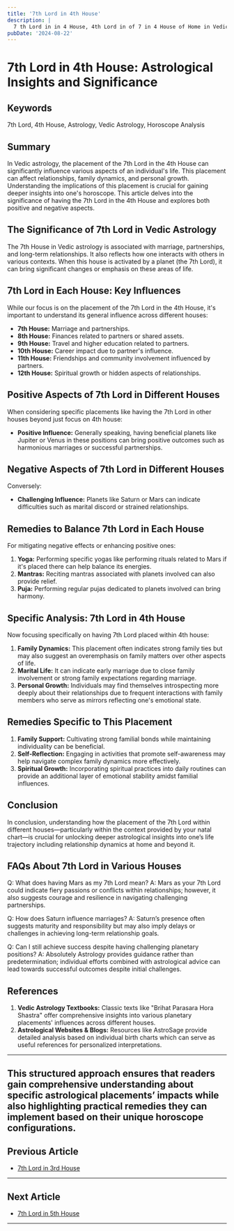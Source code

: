 ```yaml
---
title: '7th Lord in 4th House'
description: |
  7 th Lord in in 4 House, 4th Lord in of 7 in 4 House of Home in Vedic astrology
pubDate: '2024-08-22'
---
```


# 7th Lord in 4th House: Astrological Insights and Significance

## Keywords
7th Lord, 4th House, Astrology, Vedic Astrology, Horoscope Analysis

## Summary
In Vedic astrology, the placement of the 7th Lord in the 4th House can significantly influence various aspects of an individual's life. This placement can affect relationships, family dynamics, and personal growth. Understanding the implications of this placement is crucial for gaining deeper insights into one's horoscope. This article delves into the significance of having the 7th Lord in the 4th House and explores both positive and negative aspects.

## The Significance of 7th Lord in Vedic Astrology
The 7th House in Vedic astrology is associated with marriage, partnerships, and long-term relationships. It also reflects how one interacts with others in various contexts. When this house is activated by a planet (the 7th Lord), it can bring significant changes or emphasis on these areas of life.

## 7th Lord in Each House: Key Influences
While our focus is on the placement of the 7th Lord in the 4th House, it's important to understand its general influence across different houses:
- **7th House:** Marriage and partnerships.
- **8th House:** Finances related to partners or shared assets.
- **9th House:** Travel and higher education related to partners.
- **10th House:** Career impact due to partner's influence.
- **11th House:** Friendships and community involvement influenced by partners.
- **12th House:** Spiritual growth or hidden aspects of relationships.

## Positive Aspects of 7th Lord in Different Houses
When considering specific placements like having the 7th Lord in other houses beyond just focus on 4th house:
- **Positive Influence:** Generally speaking, having beneficial planets like Jupiter or Venus in these positions can bring positive outcomes such as harmonious marriages or successful partnerships.
  
## Negative Aspects of 7th Lord in Different Houses
Conversely:
- **Challenging Influence:** Planets like Saturn or Mars can indicate difficulties such as marital discord or strained relationships.

## Remedies to Balance 7th Lord in Each House
For mitigating negative effects or enhancing positive ones:
1. **Yoga:** Performing specific yogas like performing rituals related to Mars if it's placed there can help balance its energies.
2. **Mantras:** Reciting mantras associated with planets involved can also provide relief.
3. **Puja:** Performing regular pujas dedicated to planets involved can bring harmony.

## Specific Analysis: 7th Lord in 4th House
Now focusing specifically on having 7th Lord placed within 4th house:
1. **Family Dynamics:** This placement often indicates strong family ties but may also suggest an overemphasis on family matters over other aspects of life.
2. **Marital Life:** It can indicate early marriage due to close family involvement or strong family expectations regarding marriage.
3. **Personal Growth:** Individuals may find themselves introspecting more deeply about their relationships due to frequent interactions with family members who serve as mirrors reflecting one's emotional state.

## Remedies Specific to This Placement
1. **Family Support:** Cultivating strong familial bonds while maintaining individuality can be beneficial.
2. **Self-Reflection:** Engaging in activities that promote self-awareness may help navigate complex family dynamics more effectively.
3. **Spiritual Growth:** Incorporating spiritual practices into daily routines can provide an additional layer of emotional stability amidst familial influences.

## Conclusion
In conclusion, understanding how the placement of the 7th Lord within different houses—particularly within the context provided by your natal chart—is crucial for unlocking deeper astrological insights into one’s life trajectory including relationship dynamics at home and beyond it.

## FAQs About 7th Lord in Various Houses

Q: What does having Mars as my 7th Lord mean?
A: Mars as your 7th Lord could indicate fiery passions or conflicts within relationships; however, it also suggests courage and resilience in navigating challenging partnerships.

Q: How does Saturn influence marriages?
A: Saturn’s presence often suggests maturity and responsibility but may also imply delays or challenges in achieving long-term relationship goals.

Q: Can I still achieve success despite having challenging planetary positions?
A: Absolutely Astrology provides guidance rather than predetermination; individual efforts combined with astrological advice can lead towards successful outcomes despite initial challenges.

## References
1. **Vedic Astrology Textbooks:** Classic texts like "Brihat Parasara Hora Shastra" offer comprehensive insights into various planetary placements' influences across different houses.
2. **Astrological Websites & Blogs:** Resources like AstroSage provide detailed analysis based on individual birth charts which can serve as useful references for personalized interpretations.


---

This structured approach ensures that readers gain comprehensive understanding about specific astrological placements’ impacts while also highlighting practical remedies they can implement based on their unique horoscope configurations.
---

## Previous Article
- [7th Lord in 3rd House](/blogs-md/1007_7th_Lord_in_all_Houses/100703_7th_Lord_in_3th_House.md)

---

## Next Article
- [7th Lord in 5th House](/blogs-md/1007_7th_Lord_in_all_Houses/100705_7th_Lord_in_5th_House.md)

---

